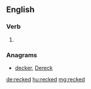 ==English==

===Verb===
{{head|en|verb form}}

# {{en-past of|reck}}

===Anagrams===
* [[decker#English|decker]], [[Dereck#English|Dereck]]

[[de:recked]]
[[hu:recked]]
[[mg:recked]]